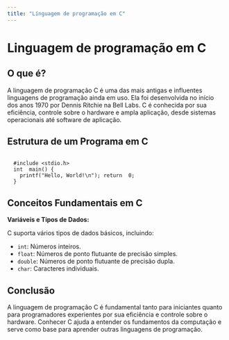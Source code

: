 ```yaml
---
title: "Línguagem de programação em C"
---
```


# Linguagem de programação em C

## O que é?

A linguagem de programação C é uma das mais antigas e influentes linguagens de programação ainda em uso. Ela foi desenvolvida no início dos anos 1970 por Dennis Ritchie na Bell Labs. C é conhecida por sua eficiência, controle sobre o hardware e ampla aplicação, desde sistemas operacionais até software de aplicação.

## Estrutura de um Programa em C

```

  #include <stdio.h>
  int  main() {
    printf("Hello, World!\n"); return  0;
  }

```

## Conceitos Fundamentais em C

**Variáveis e Tipos de Dados:**

C suporta vários tipos de dados básicos, incluindo:

- `int`: Números inteiros.
- `float`: Números de ponto flutuante de precisão simples.
- `double`: Números de ponto flutuante de precisão dupla.
- `char`: Caracteres individuais.

## Conclusão

A linguagem de programação C é fundamental tanto para iniciantes quanto para programadores experientes por sua eficiência e controle sobre o hardware. Conhecer C ajuda a entender os fundamentos da computação e serve como base para aprender outras linguagens de programação.
